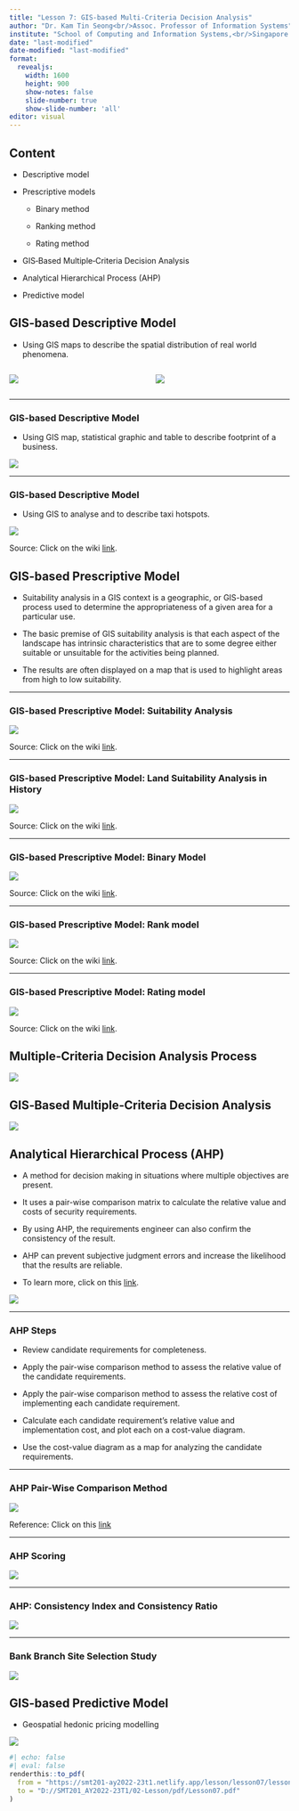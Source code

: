 ```yaml
---
title: "Lesson 7: GIS-based Multi-Criteria Decision Analysis"
author: "Dr. Kam Tin Seong<br/>Assoc. Professor of Information Systems"
institute: "School of Computing and Information Systems,<br/>Singapore Management University"
date: "last-modified"
date-modified: "last-modified" 
format: 
  revealjs:
    width: 1600
    height: 900
    show-notes: false
    slide-number: true
    show-slide-number: 'all'
editor: visual
---
```


## Content

-   Descriptive model

-   Prescriptive models

    -   Binary method

    -   Ranking method

    -   Rating method

-   GIS‐Based Multiple‐Criteria Decision Analysis

-   Analytical Hierarchical Process (AHP)

-   Predictive model

## GIS-based Descriptive Model

-   Using GIS maps to describe the spatial distribution of real world phenomena.

::: columns
::: {.column width="50%"}
![](img/image1a.jpg)
:::

::: {.column width="50%"}
![](img/image1b.jpg)
:::
:::

------------------------------------------------------------------------

### GIS-based Descriptive Model

-   Using GIS map, statistical graphic and table to describe footprint of a business.

![](img/image2.jpg)

------------------------------------------------------------------------

### GIS-based Descriptive Model

-   Using GIS to analyse and to describe taxi hotspots.

![](img/image3.jpg){fig-align="center"}

Source: Click on the wiki [link](https://wiki.smu.edu.sg/1213t2is415g1/IS415_2012-13_Term2_Assign2_Derek.Lee).

## GIS-based Prescriptive Model

-   Suitability analysis in a GIS context is a geographic, or GIS-based process used to determine the appropriateness of a given area for a particular use.

-   The basic premise of GIS suitability analysis is that each aspect of the landscape has intrinsic characteristics that are to some degree either suitable or unsuitable for the activities being planned.

-   The results are often displayed on a map that is used to highlight areas from high to low suitability.

------------------------------------------------------------------------

### GIS-based Prescriptive Model: Suitability Analysis

![](img/image5.jpg){fig-align="center"}

Source: Click on the wiki [link](http://www.innovativegis.com/basis/papers/other/asprschapter/#Berry6_Modeling_Frameworks).

------------------------------------------------------------------------

### GIS-based Prescriptive Model: Land Suitability Analysis in History

![](img/image6.jpg){fig-align="center"}

Source: Click on the wiki [link](https://en.wikipedia.org/wiki/Ian_McHarg).

------------------------------------------------------------------------

### GIS-based Prescriptive Model: Binary Model

![](img/image7.jpg){fig-align="center"}

Source: Click on the wiki [link](http://www.innovativegis.com/basis/papers/other/asprschapter/#Berry6_1_1_Binary_Model).

------------------------------------------------------------------------

### GIS-based Prescriptive Model: Rank model

![](img/image8.jpg){fig-align="center"}

Source: Click on the wiki [link](http://www.innovativegis.com/basis/papers/other/asprschapter/#Berry6_1_2_Ranking_Model).

------------------------------------------------------------------------

### GIS-based Prescriptive Model: Rating model

![](img/image9.jpg){fig-align="center"}

Source: Click on the wiki [link](http://www.innovativegis.com/basis/papers/other/asprschapter/#Berry6_1_3_Rating_Model).

## Multiple‐Criteria Decision Analysis Process

![](img/image10.jpg){fig-align="center"}

## GIS‐Based Multiple‐Criteria Decision Analysis

![](img/image11.jpg)

## Analytical Hierarchical Process (AHP)

-   A method for decision making in situations where multiple objectives are present.

-   It uses a pair-wise comparison matrix to calculate the relative value and costs of security requirements.

-   By using AHP, the requirements engineer can also confirm the consistency of the result.

-   AHP can prevent subjective judgment errors and increase the likelihood that the results are reliable.

-   To learn more, click on this [link](https://en.wikipedia.org/wiki/Analytic_hierarchy_process).

![](img/image12.jpg)

------------------------------------------------------------------------

### AHP Steps

-   Review candidate requirements for completeness.

-   Apply the pair-wise comparison method to assess the relative value of the candidate requirements.

-   Apply the pair-wise comparison method to assess the relative cost of implementing each candidate requirement.

-   Calculate each candidate requirement's relative value and implementation cost, and plot each on a cost-value diagram.

-   Use the cost-value diagram as a map for analyzing the candidate requirements.

------------------------------------------------------------------------

### AHP Pair-Wise Comparison Method

![](img/image13.jpg)

Reference: Click on this [link](https://buildsecurityin.us-cert.gov/articles/best-practices/requirements-engineering/requirements-prioritization-case-study-using-ahp)

------------------------------------------------------------------------

### AHP Scoring

![](img/image14.jpg)

------------------------------------------------------------------------

### AHP: Consistency Index and Consistency Ratio

![](img/image15.jpg)

------------------------------------------------------------------------

### Bank Branch Site Selection Study

![](img/image16.jpg)

## GIS-based Predictive Model

-   Geospatial hedonic pricing modelling

![](img/image4.jpg){fig-align="center"}

```r
#| echo: false
#| eval: false
renderthis::to_pdf(
  from = "https://smt201-ay2022-23t1.netlify.app/lesson/lesson07/lesson07.html",
  to = "D://SMT201_AY2022-23T1/02-Lesson/pdf/Lesson07.pdf"
)
```
